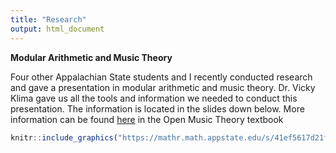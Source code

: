 ```yaml
---
title: "Research"
output: html_document
---
```

**Modular Arithmetic and Music Theory**

  Four other Appalachian State students and I recently conducted research and gave a presentation in modular arithmetic and music theory. Dr. Vicky Klima gave us all the tools and information we needed to conduct this presentation. The information is located in the slides down below. More information can be found [here](http://elliotthauser.com/openmusictheory/) in the Open Music Theory textbook



```r
knitr::include_graphics("https://mathr.math.appstate.edu/s/41ef5617d21f2ce3b177e/files/git/Version%20Control/arfordjs.github.io/S_STEM%20Presentation.pdf")
```
